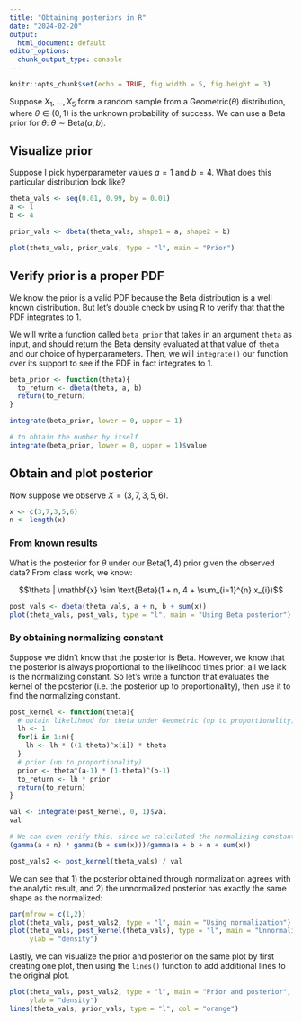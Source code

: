 ```yaml
---
title: "Obtaining posteriors in R"
date: "2024-02-20"
output:
  html_document: default
editor_options:
  chunk_output_type: console
---
```


```r
knitr::opts_chunk$set(echo = TRUE, fig.width = 5, fig.height = 3)
```

Suppose $X_{1},\ldots, X_{5}$ form a random sample from a $\text{Geometric}(\theta)$ distribution, where $\theta \in (0,1)$ is the unknown probability of success. We can use a Beta prior for $\theta$: $\theta \sim \text{Beta}(a, b)$.

## Visualize prior

Suppose I pick hyperparameter values $a = 1$ and $b = 4$. What does this particular distribution look like?

```r
theta_vals <- seq(0.01, 0.99, by = 0.01)
a <- 1
b <- 4

prior_vals <- dbeta(theta_vals, shape1 = a, shape2 = b)

plot(theta_vals, prior_vals, type = "l", main = "Prior")

```

## Verify prior is a proper PDF

We know the prior is a valid PDF because the Beta distribution is a well known distribution. But let's double check by using R to verify that that the PDF integrates to 1.

We will write a function called `beta_prior` that takes in an argument `theta` as input, and should return the Beta density evaluated at that value of `theta` and our choice of hyperparameters. Then, we will `integrate()` our function over its support to see if the PDF in fact integrates to 1.

```r
beta_prior <- function(theta){
  to_return <- dbeta(theta, a, b)
  return(to_return)
}

integrate(beta_prior, lower = 0, upper = 1)

# to obtain the number by itself
integrate(beta_prior, lower = 0, upper = 1)$value
```

## Obtain and plot posterior

Now suppose we observe $X = (3, 7, 3, 5, 6)$.

```r
x <- c(3,7,3,5,6)
n <- length(x)
```

### From known results

What is the posterior for $\theta$ under our $\text{Beta}(1,4)$ prior given the observed data? From class work, we know:

$$\theta | \mathbf{x} \sim \text{Beta}(1 + n, 4 + \sum_{i=1}^{n} x_{i})$$

```r
post_vals <- dbeta(theta_vals, a + n, b + sum(x))
plot(theta_vals, post_vals, type = "l", main = "Using Beta posterior")
```

### By obtaining normalizing constant

Suppose we didn't know that the posterior is Beta. However, we know that the posterior is always proportional to the likelihood times prior; all we lack is the normalizing constant. So let's write a function that evaluates the kernel of the posterior (i.e. the posterior up to proportionality), then use it to find the normalizing constant.

```r
post_kernel <- function(theta){
  # obtain likelihood for theta under Geometric (up to proportionality)
  lh <- 1
  for(i in 1:n){
    lh <- lh * ((1-theta)^x[i]) * theta
  }
  # prior (up to proportionality)
  prior <- theta^(a-1) * (1-theta)^(b-1)
  to_return <- lh * prior
  return(to_return)
}

val <- integrate(post_kernel, 0, 1)$val
val

# We can even verify this, since we calculated the normalizing constant analytically!
(gamma(a + n) * gamma(b + sum(x)))/gamma(a + b + n + sum(x))

post_vals2 <- post_kernel(theta_vals) / val

```

We can see that 1) the posterior obtained through normalization agrees with the analytic result, and 2) the unnormalized posterior has exactly the same shape as the normalized:

```r
par(mfrow = c(1,2))
plot(theta_vals, post_vals2, type = "l", main = "Using normalization")
plot(theta_vals, post_kernel(theta_vals), type = "l", main = "Unnormalized",
     ylab = "density")
```

Lastly, we can visualize the prior and posterior on the same plot by first creating one plot, then using the `lines()` function to add additional lines to the original plot.

```r
plot(theta_vals, post_vals2, type = "l", main = "Prior and posterior",
     ylab = "density")
lines(theta_vals, prior_vals, type = "l", col = "orange")
```

